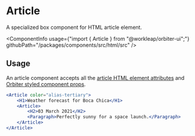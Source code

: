 
<Meta
    title="Html elements/Article"
    id="html-article"
/>

# Article

<Tagline>A specialized <Link href="?path=/docs/box--default-story">box</Link> component for HTML article element.</Tagline>

<ComponentInfo
    usage={"import { Article } from \"@workleap/orbiter-ui\";"}
    githubPath="/packages/components/src/html/src"
/>

## Usage

An article component accepts all the [article HTML element attributes](https://developer.mozilla.org/en-US/docs/Web/HTML/Element/article) and [Orbiter styled component props](?path=/docs/styling--page).

```jsx
<Article color="alias-tertiary">
    <H1>Weather forecast for Boca Chica</H1>
    <Article>
        <H2>03 March 2021</H2>
        <Paragraph>Perfectly sunny for a space launch.</Paragraph>
    </Article>
</Article>
```
